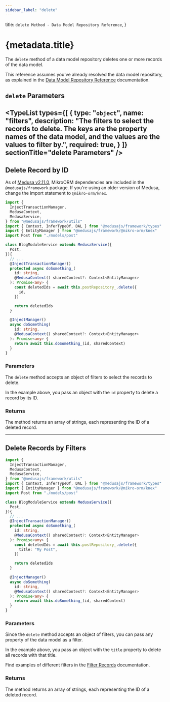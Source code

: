 ```yaml
---
sidebar_label: "delete"
---
```



  title: `delete Method - Data Model Repository Reference`,
}

# {metadata.title}

The `delete` method of a data model repository deletes one or more records of the data model.

<Note>

This reference assumes you've already resolved the data model repository, as explained in the [Data Model Repository Reference](../../page.mdx) documentation.

</Note>

## `delete` Parameters

<TypeList
  types={[
    {
      type: "`object`",
      name: "filters",
      description: "The filters to select the records to delete. The keys are the property names of the data model, and the values are the values to filter by.",
      required: true,
    }
  ]}
  sectionTitle="delete Parameters"
/>
---

## Delete Record by ID

<Note>

As of [Medusa v2.11.0](https://github.com/medusajs/medusa/releases/tag/v2.11.0), MikroORM dependencies are included in the `@medusajs/framework` package. If you're using an older version of Medusa, change the import statement to `@mikro-orm/knex`.

</Note>

```ts
import { 
  InjectTransactionManager,
  MedusaContext,
  MedusaService,
} from "@medusajs/framework/utils"
import { Context, InferTypeOf, DAL } from "@medusajs/framework/types"
import { EntityManager } from "@medusajs/framework/@mikro-orm/knex"
import Post from "./models/post"

class BlogModuleService extends MedusaService({
  Post,
}){
  // ...
  @InjectTransactionManager()
  protected async doSomething_(
    id: string,
    @MedusaContext() sharedContext?: Context<EntityManager>
  ): Promise<any> {
    const deletedIds = await this.postRepository_.delete({
      id,
    })

    return deletedIds
  }

  @InjectManager()
  async doSomething(
    id: string,
    @MedusaContext() sharedContext?: Context<EntityManager>
  ): Promise<any> {
    return await this.doSomething_(id, sharedContext)
  }
}
```

### Parameters

The `delete` method accepts an object of filters to select the records to delete.

In the example above, you pass an object with the `id` property to delete a record by its ID.

### Returns

The method returns an array of strings, each representing the ID of a deleted record.

---

## Delete Records by Filters

```ts
import { 
  InjectTransactionManager,
  MedusaContext,
  MedusaService,
} from "@medusajs/framework/utils"
import { Context, InferTypeOf, DAL } from "@medusajs/framework/types"
import { EntityManager } from "@medusajs/framework/@mikro-orm/knex"
import Post from "./models/post"

class BlogModuleService extends MedusaService({
  Post,
}){
  // ...
  @InjectTransactionManager()
  protected async doSomething_(
    id: string,
    @MedusaContext() sharedContext?: Context<EntityManager>
  ): Promise<any> {
    const deletedIds = await this.postRepository_.delete({
      title: "My Post",
    })

    return deletedIds
  }

  @InjectManager()
  async doSomething(
    id: string,
    @MedusaContext() sharedContext?: Context<EntityManager>
  ): Promise<any> {
    return await this.doSomething_(id, sharedContext)
  }
}
```

### Parameters

Since the `delete` method accepts an object of filters, you can pass any property of the data model as a filter.

In the example above, you pass an object with the `title` property to delete all records with that title.

<Note>

Find examples of different filters in the [Filter Records](../../tips/filtering/page.mdx) documentation.

</Note>

### Returns

The method returns an array of strings, each representing the ID of a deleted record.
